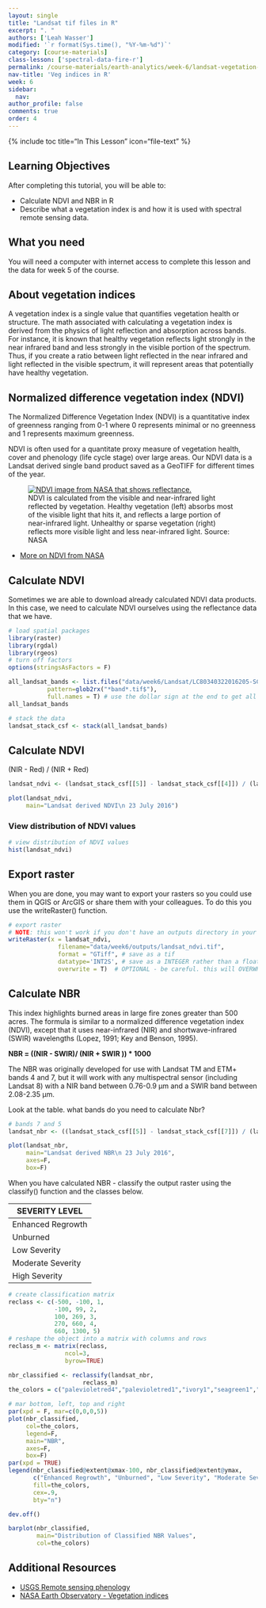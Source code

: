```yaml
---
layout: single
title: "Landsat tif files in R"
excerpt: ". "
authors: ['Leah Wasser']
modified: '`r format(Sys.time(), "%Y-%m-%d")`'
category: [course-materials]
class-lesson: ['spectral-data-fire-r']
permalink: /course-materials/earth-analytics/week-6/landsat-vegetation-indices-in-R/
nav-title: 'Veg indices in R'
week: 6
sidebar:
  nav:
author_profile: false
comments: true
order: 4
---
```


{% include toc title="In This Lesson" icon="file-text" %}

<div class='notice--success' markdown="1">

## <i class="fa fa-graduation-cap" aria-hidden="true"></i> Learning Objectives

After completing this tutorial, you will be able to:

* Calculate NDVI and NBR in R
* Describe what a vegetation index is and how it is used with spectral remote sensing data.

## <i class="fa fa-check-square-o fa-2" aria-hidden="true"></i> What you need

You will need a computer with internet access to complete this lesson and the data for week 5 of the course.


</div>

## About vegetation indices



A vegetation index is a single value that quantifies vegetation health or structure.
The math associated with calculating a vegetation index is derived from the physics
of light reflection and absorption across bands. For instance, it is known that
healthy vegetation reflects light strongly in the near infrared band and less strongly
in the visible portion of the spectrum. Thus, if you create a ratio between light
reflected in the near infrared and light reflected in the visible spectrum, it
will represent areas that potentially have healthy vegetation.


## Normalized difference vegetation index (NDVI)
The Normalized Difference Vegetation Index (NDVI) is a quantitative index of
greenness ranging from 0-1 where 0 represents minimal or no greenness and 1
represents maximum greenness.

NDVI is often used for a quantitate proxy measure of vegetation health, cover
and phenology (life cycle stage) over large areas. Our NDVI data is a Landsat
derived single band product saved as a GeoTIFF for different times of the year.

<figure>
 <a href="http://earthobservatory.nasa.gov/Features/MeasuringVegetation/Images/ndvi_example.jpg">
 <img src="http://earthobservatory.nasa.gov/Features/MeasuringVegetation/Images/ndvi_example.jpg" alt="NDVI image from NASA that shows reflectance."></a>
    <figcaption>NDVI is calculated from the visible and near-infrared light
    reflected by vegetation. Healthy vegetation (left) absorbs most of the
    visible light that hits it, and reflects a large portion of
    near-infrared light. Unhealthy or sparse vegetation (right) reflects more
    visible light and less near-infrared light. Source: NASA
    </figcaption>
</figure>

* <a href="http://earthobservatory.nasa.gov/Features/MeasuringVegetation/measuring_vegetation_2.php" target="_blank">
More on NDVI from NASA</a>

## Calculate NDVI

Sometimes we are able to download already calculated NDVI data products. In this
case, we need to calculate NDVI ourselves using the reflectance data that we have.

```r
# load spatial packages
library(raster)
library(rgdal)
library(rgeos)
# turn off factors
options(stringsAsFactors = F)
```


```r
all_landsat_bands <- list.files("data/week6/Landsat/LC80340322016205-SC20170127160728/crop",
           pattern=glob2rx("*band*.tif$"),
           full.names = T) # use the dollar sign at the end to get all files that END WITH
all_landsat_bands

# stack the data
landsat_stack_csf <- stack(all_landsat_bands)
```


## Calculate NDVI
(NIR - Red) / (NIR + Red)

```r

landsat_ndvi <- (landsat_stack_csf[[5]] - landsat_stack_csf[[4]]) / (landsat_stack_csf[[5]] + landsat_stack_csf[[4]])

plot(landsat_ndvi,
     main="Landsat derived NDVI\n 23 July 2016")
```

### View distribution of NDVI values

```r
# view distribution of NDVI values
hist(landsat_ndvi)

```

## Export raster
When you are done, you may want to export your rasters so you could use them in 
QGIS or ArcGIS or share them with your colleagues. To do this you use the writeRaster()
function.

```r
# export raster
# NOTE: this won't work if you don't have an outputs directory in your week6 dir!
writeRaster(x = landsat_ndvi,
              filename="data/week6/outputs/landsat_ndvi.tif",
              format = "GTiff", # save as a tif
              datatype='INT2S', # save as a INTEGER rather than a float
              overwrite = T)  # OPTIONAL - be careful. this will OVERWRITE previous files.
```

## Calculate NBR

This index highlights burned areas in large fire zones greater than 500 acres. The formula is similar to a normalized difference vegetation index (NDVI), except that it uses near-infrared (NIR) and shortwave-infrared (SWIR) wavelengths (Lopez, 1991; Key and Benson, 1995).

**NBR = ((NIR - SWIR)/ (NIR + SWIR )) * 1000**

The NBR was originally developed for use with Landsat TM and ETM+ bands 4 and 7, but it will work with any multispectral sensor (including Landsat 8) with a NIR band between 0.76-0.9 µm and a SWIR band between 2.08-2.35
µm.

Look at the table. what bands do you need to calculate Nbr?

```r
# bands 7 and 5
landsat_nbr <- ((landsat_stack_csf[[5]] - landsat_stack_csf[[7]]) / (landsat_stack_csf[[5]] + landsat_stack_csf[[7]])) * 1000

plot(landsat_nbr,
     main="Landsat derived NBR\n 23 July 2016",
     axes=F,
     box=F)
```

When you have calculated NBR - classify the output raster using the classify()
function and the classes below.

| SEVERITY LEVEL  | dNBR RANGE |
|------------------------------|
| Enhanced Regrowth |    -500 to  -100  |
| Unburned       |  -100 to +100  |
| Low Severity     | +100 to +270  |
| Moderate Severity  | +270 to +660  |
| High Severity     |  +660 to +1300 |

```r
# create classification matrix
reclass <- c(-500, -100, 1,
             -100, 99, 2,
             100, 269, 3,
             270, 660, 4,
             660, 1300, 5)
# reshape the object into a matrix with columns and rows
reclass_m <- matrix(reclass,
                ncol=3,
                byrow=TRUE)

nbr_classified <- reclassify(landsat_nbr,
                     reclass_m)
the_colors = c("palevioletred4","palevioletred1","ivory1","seagreen1","seagreen4")

# mar bottom, left, top and right
par(xpd = F, mar=c(0,0,0,5))
plot(nbr_classified,
     col=the_colors,
     legend=F,
     main="NBR",
     axes=F,
     box=F)
par(xpd = TRUE)
legend(nbr_classified@extent@xmax-100, nbr_classified@extent@ymax,
       c("Enhanced Regrowth", "Unburned", "Low Severity", "Moderate Severity", "High Severity"),
       fill=the_colors,
       cex=.9,
       bty="n")


```
```r
dev.off()
```

```r
barplot(nbr_classified, 
        main="Distribution of Classified NBR Values",
        col=the_colors)
```


<div class="notice--info" markdown="1">

## Additional Resources

* <a href="https://phenology.cr.usgs.gov/ndvi_foundation.php" target="_blank">USGS Remote sensing phenology</a>
* <a href="http://earthobservatory.nasa.gov/Features/MeasuringVegetation/measuring_vegetation_2.php" target="_blank">NASA Earth Observatory - Vegetation indices</a>

</div>
